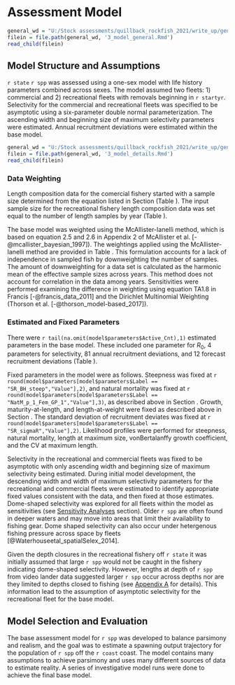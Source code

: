 # Assessment Model

<!-- Summary of Previous Assessments and Bridging analysis -->

```r
general_wd = "U:/Stock assessments/quillback_rockfish_2021/write_up/general_text"
filein = file.path(general_wd, '3_model_general.Rmd')
read_child(filein)
```

## Model Structure and Assumptions

`r state` `r spp` was assessed using a one-sex model with life history parameters combined across sexes. The model assumed two fleets: 1) commercial and 2) recreational fleets with removals beginning in `r startyr`. Selectivity for the commercial and recreational fleets was specified to be asymptotic using a six-parameter double normal parameterization. The ascending width and beginning size of maximum selectivity parameters were estimated. Annual recruitment deviations were estimated within the base model.

<!-- Modeling Platform and Structure and Priors-->

```r
general_wd = "U:/Stock assessments/quillback_rockfish_2021/write_up/general_text"
filein = file.path(general_wd, '3_model_details.Rmd')
read_child(filein)
```

### Data Weighting

Length composition data for the comercial fishery started with a sample size determined from the equation listed in Section \ref{commercial-fishery} (Table \ref{tab:com-len-samps}). The input sample size for the recreational fishery length composition data was set equal to the number of length samples by year (Table \ref{tab:len-samps}). 

The base model was weighted using the McAllister-Ianelli method, which is based on equation 2.5 and 2.6 in Appendix 2 of McAllister et al. [-@mcallister_bayesian_1997]). The weightings applied using the McAllister-Ianelli method are provided in Table \ref{tab:dw}. This formulation accounts for a lack of independence in sampled fish by downweighting the number of samples. The amount of downweighting for a data set is calculated as the harmonic mean of the effective sample sizes across years. This method does not account for correlation in the data among years. Sensitivities were performed examining the difference in weighting using equation TA1.8 in Francis [-@francis_data_2011] and the Dirichlet Multinomial Weighting (Thorson et al. [-@thorson_model-based_2017]).

### Estimated and Fixed Parameters

There were `r tail(na.omit(model$parameters$Active_Cnt),1)` estimated parameters in the base model. These included one parameter for $R_0$, 4 parameters for selectivity, 81 annual recruitment deviations, and 12 forecast recruitment deviations (Table \ref{tab:params}). 

Fixed parameters in the model were as follows. Steepness was fixed at `r round(model$parameters[model$parameters$Label == "SR_BH_steep","Value"],2)`, and natural mortality was fixed at `r round(model$parameters[model$parameters$Label == "NatM_p_1_Fem_GP_1","Value"],3)`, as described above in Section \ref{priors}. Growth, maturity-at-length, and length-at-weight were fixed as described above in Section \ref{biological-data}. The standard deviation of recruitment deviates was fixed at `r round(model$parameters[model$parameters$Label == "SR_sigmaR","Value"],2)`. Likelihood profiles were performed for steepness, natural mortality, length at maximum size, vonBertalanffy growth coefficient, and the CV at maximum length.

Selectivity in the recreational and commercial fleets was fixed to be asymptotic with only ascending width and beginning size of maximum selectivity being estimated. During initial model development, the descending width and width of maximum selectivity parameters for the recreational and commercial fleets were estimated to identify appropriate fixed values consistent with the data, and then fixed at those estimates. Dome-shaped selectivity was explored for all fleets within the model as sensitivities (see [Sensitivity Analyses](#sensitivity-analyses) section). Older `r spp` are often found in deeper waters and may move into areas that limit their availability to fishing gear. Dome shaped selectivity can also occur under hetergenous fishing pressure across space by fleets [@Waterhouseetal_spatialSelex_2014]. 

Given the depth closures in the recreational fishery off `r state` it was initially assumed that large `r spp` would not be caught in the fishery indicating dome-shaped selectivity. However, lengths at depth of `r spp` from video lander data suggested larger `r spp` occur across depths nor are they limited to depths closed to fishing (see [Appendix A](#append_a) for details). This information lead to the assumption of asymptotic selectivity for the recreational fleet for the base model.       

## Model Selection and Evaluation

The base assessment model for `r spp` was developed to balance parsimony and realism, and the goal was to estimate a spawning output trajectory for the population of `r spp` off the `r coast` coast. The model contains many assumptions to achieve parsimony and uses many different sources of data to estimate reality. A series of investigative model runs were done to achieve the final base model.

